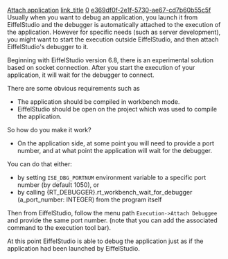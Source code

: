 [[Property:title|Attach application]]
[[Property:link_title|]]
[[Property:weight|0]]
[[Property:uuid|e369df0f-2e1f-5730-ae67-cd7b60b55c5f]]
Usually when you want to debug an application, you launch it from EiffelStudio and the debugger is automatically attached to the execution of the application.
However for specific needs (such as server development), you might want to start the execution outside EiffelStudio, and then attach EiffelStudio's debugger to it.

Beginning with EiffelStudio version 6.8, there is an experimental solution based on socket connection.
After you start the execution of your application, it will wait for the debugger to connect.

There are some obvious requirements such as
* The application should be compiled in workbench mode. 
* EiffelStudio should be open on the project which was used to compile the application.

So how do you make it work?
* On the application side, at some point you will need to provide a port number, and at what point the application will wait for the debugger.

You can do that either:
* by setting <code>ISE_DBG_PORTNUM</code> environment variable to a specific port number (by default 1050), or
* by calling <eiffel>{RT_DEBUGGER}.rt_workbench_wait_for_debugger (a_port_number: INTEGER)</eiffel> from the program itself

Then from EiffelStudio, follow the menu path <code>Execution->Attach Debuggee</code> and provide the same port number.
(note that you can add the associated command to the execution tool bar).

At this point EiffelStudio is able to debug the application just as if the application had been launched by EiffelStudio.


{{note| As of EiffelStudio version 6.8, this solution is still experimental. It can be expected to improve in the future.}}



